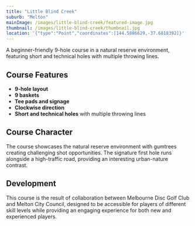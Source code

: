 ```yaml
---
title: "Little Blind Creek"
suburb: "Melton"
mainImage: /images/little-blind-creek/featured-image.jpg
thumbnail: /images/little-blind-creek/thumbnail.jpg
location: '{"type":"Point","coordinates":[144.5886629,-37.6818392]}'
---
```


A beginner-friendly 9-hole course in a natural reserve environment, featuring short and technical holes with multiple throwing lines.

## Course Features
- **9-hole layout**
- **9 baskets**
- **Tee pads and signage**
- **Clockwise direction**
- **Short and technical holes** with multiple throwing lines

## Course Character

The course showcases the natural reserve environment with gumtrees creating challenging shot opportunities.
The signature first hole runs alongside a high-traffic road, providing an interesting urban-nature contrast.

## Development
This course is the result of collaboration between Melbourne Disc Golf Club and Melton City Council, designed
to be accessible for players of different skill levels while providing an engaging experience for both new and experienced players.
